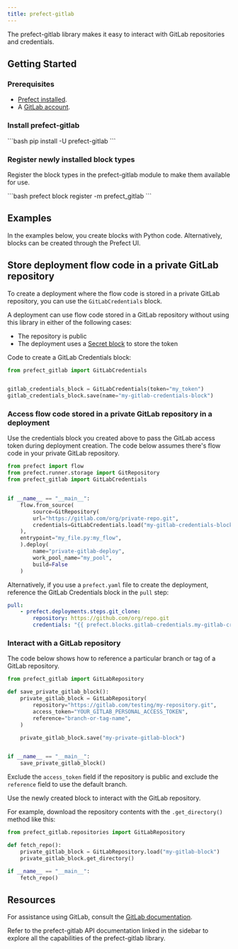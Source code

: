 ```yaml
---
title: prefect-gitlab
---
```


The prefect-gitlab library makes it easy to interact with GitLab repositories and credentials.

## Getting Started

### Prerequisites

- [Prefect installed](/getting-started/installation/).
- A [GitLab account](https://gitlab.com/).

### Install prefect-gitlab

<div class = "terminal">
```bash
pip install -U prefect-gitlab
```
</div>

### Register newly installed block types

Register the block types in the prefect-gitlab module to make them available for use.

<div class = "terminal">
```bash
prefect block register -m prefect_gitlab
```
</div>

## Examples

In the examples below, you create blocks with Python code.
Alternatively, blocks can be created through the Prefect UI.

## Store deployment flow code in a private GitLab repository

To create a deployment where the flow code is stored in a private GitLab repository, you can use the `GitLabCredentials` block.

A deployment can use flow code stored in a GitLab repository without using this library in either of the following cases:

- The repository is public
- The deployment uses a [Secret block](https://docs.prefect.io/latest/concepts/blocks/) to store the token

Code to create a GitLab Credentials block:

```python
from prefect_gitlab import GitLabCredentials


gitlab_credentials_block = GitLabCredentials(token="my_token")
gitlab_credentials_block.save(name="my-gitlab-credentials-block")
```

### Access flow code stored in a private GitLab repository in a deployment

Use the credentials block you created above to pass the GitLab access token during deployment creation. The code below assumes there's flow code in your private GitLab repository.

```python
from prefect import flow
from prefect.runner.storage import GitRepository
from prefect_gitlab import GitLabCredentials


if __name__ == "__main__":
    flow.from_source(
        source=GitRepository(
        url="https://gitlab.com/org/private-repo.git",
        credentials=GitLabCredentials.load("my-gitlab-credentials-block")
    ),
    entrypoint="my_file.py:my_flow",
    ).deploy(
        name="private-gitlab-deploy",
        work_pool_name="my_pool",
        build=False
    )
```

Alternatively, if you use a `prefect.yaml` file to create the deployment, reference the GitLab Credentials block in the `pull` step:

```yaml
pull:
    - prefect.deployments.steps.git_clone:
        repository: https://github.com/org/repo.git
        credentials: "{{ prefect.blocks.gitlab-credentials.my-gitlab-credentials-block }}"
```

### Interact with a GitLab repository

The code below shows how to reference a particular branch or tag of a GitLab repository.

```python
from prefect_gitlab import GitLabRepository

def save_private_gitlab_block():
    private_gitlab_block = GitLabRepository(
        repository="https://gitlab.com/testing/my-repository.git",
        access_token="YOUR_GITLAB_PERSONAL_ACCESS_TOKEN",
        reference="branch-or-tag-name",
    )

    private_gitlab_block.save("my-private-gitlab-block")


if __name__ == "__main__":
    save_private_gitlab_block()
```

Exclude the `access_token` field if the repository is public and exclude the `reference` field to use the default branch.

Use the newly created block to interact with the GitLab repository.

For example, download the repository contents with the `.get_directory()` method like this:

```python
from prefect_gitlab.repositories import GitLabRepository

def fetch_repo():
    private_gitlab_block = GitLabRepository.load("my-gitlab-block")
    private_gitlab_block.get_directory()

if __name__ == "__main__":
    fetch_repo()
```

## Resources

For assistance using GitLab, consult the [GitLab documentation](https://gitlab.com).

Refer to the prefect-gitlab API documentation linked in the sidebar to explore all the capabilities of the prefect-gitlab library.
